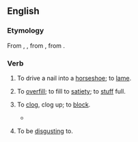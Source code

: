 ==English==

===Etymology===
From {{der|en|fro|encloyer}}, {{m|fro|encloer||to drive in a nail}}, from {{der|en|ML.|inclavare}}, from {{der|en|la|-}} {{prefix|la|in-|clavus|t2=nail}}.

===Verb===
{{en-verb}}

# {{lb|en|transitive|obsolete}} To drive a nail into a [[horseshoe]]; to [[lame]].
# {{lb|en|transitive|obsolete}} To [[overfill]]; to fill to [[satiety]]; to [[stuff]] full.
# {{lb|en|transitive|obsolete}} To [[clog]], clog up; to [[block]].
#* {{quote-book|en|year=1590|author=Edmund Spenser|title=The Faerie Queene|section=II.vii|passage=At the well head the purest streames arise: / But mucky filth his braunching armes annoyes, / And with vncomely weedes the gentle waue '''accloyes'''.}}
# {{lb|en|transitive|archaic}} To be [[disgust]]ing to.